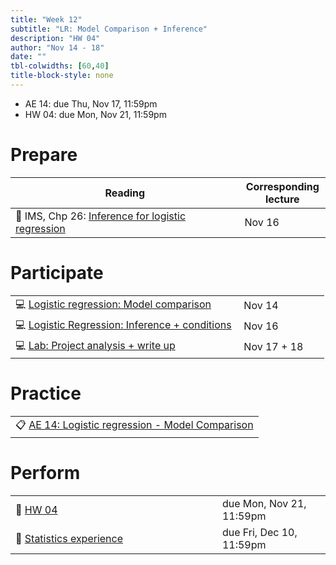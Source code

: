 ```yaml
---
title: "Week 12"
subtitle: "LR: Model Comparison + Inference"
description: "HW 04"
author: "Nov 14 - 18"
date: ""
tbl-colwidths: [60,40]
title-block-style: none
---
```


::: callout-important
-   AE 14: due Thu, Nov 17, 11:59pm
-   HW 04: due Mon, Nov 21, 11:59pm
:::

# Prepare

| Reading                                                                                                        | Corresponding lecture |
|----------------------------------------------------|--------------------|
| 📖 IMS, Chp 26: [Inference for logistic regression](https://openintro-ims.netlify.app/inf-model-logistic.html) | Nov 16                |

# Participate

|                                                                                  |             |
|----------------------------------------------------|--------------------|
| 💻 [Logistic regression: Model comparison](../slides/22-model-compare.html)      | Nov 14      |
| 💻 [Logistic Regression: Inference + conditions](../slides/23-logistic-inf.html) | Nov 16      |
| 💻 [Lab: Project analysis + write up](../slides/lab-project-writeup.html)        | Nov 17 + 18 |

# Practice

|                                                                                    |
|------------------------------------------------------------------------|
| 📋 [AE 14: Logistic regression - Model Comparison](../ae/ae-14-model-compare.html) |

# Perform

|                                                         |                          |
|-----------------------------------------------|-------------------------|
| 📝 [HW 04](../hw/hw-04.html)                            | due Mon, Nov 21, 11:59pm |
| 📝 [Statistics experience](../hw/stats-experience.html) | due Fri, Dec 10, 11:59pm |
